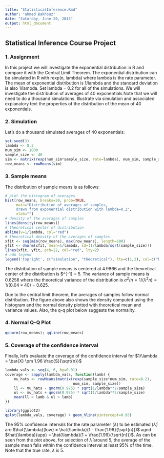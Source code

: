 ```yaml
---
title: "StatisticalInference.Rmd"
author: "ahmed Bakhouz"
date: "Saturday, June 20, 2015"
output: html_document
---
```



## Statistical Inference Course Project

### 1. Assignment

In this project we will investigate the exponential distribution in R and compare it with the Central Limit Theorem. The exponential distribution can be simulated in R with rexp(n, lambda) where lambda is the rate parameter. 
The mean of exponential distribution is 1/lambda and the standard deviation is also 1/lambda. Set lambda = 0.2 for all of the simulations. We will investigate the distribution of averages of 40 exponentials.Note that we will need to do a thousand simulations.
Illustrate via simulation and associated explanatory text the properties of the distribution of the mean of 40 exponentials. 

### 2. Simulation 

Let's do a thousand simulated averages of 40 exponentials:

```r
set.seed(3)
lambda <- 0.2
num_sim <- 1000
sample_size <- 40
sim <- matrix(rexp(num_sim*sample_size, rate=lambda), num_sim, sample_size)
row_means <- rowMeans(sim)
```


### 3. Sample means

The distribution of sample means is as follows:

```r
# plot the histogram of averages
hist(row_means, breaks=50, prob=TRUE,
     main="Distribution of averages of samples,
     drawn from exponential distribution with lambda=0.2",
     xlab="")
# density of the averages of samples
lines(density(row_means))
# theoretical center of distribution
abline(v=1/lambda, col="red")
# theoretical density of the averages of samples
xfit <- seq(min(row_means), max(row_means), length=100)
yfit <- dnorm(xfit, mean=1/lambda, sd=(1/lambda/sqrt(sample_size)))
lines(xfit, yfit, pch=22, col="red", lty=2)
# add legend
legend('topright', c("simulation", "theoretical"), lty=c(1,2), col=c("black", "red"))
```

The distribution of sample means is centered at 4.9866 and the theoretical center of the distribution is $\lambda^{-1} = 5. The variance of sample means is 0.6258 where the theoretical variance of the distribution is $\sigma^2 / n = 1/(\lambda^2 n) = 1/(0.04 \times 40)$ = 0.625.

Due to the central limit theorem, the averages of samples follow normal distribution. The figure above also shows the density computed using the histogram and the normal density plotted with theoretical mean and variance values. Also, the q-q plot below suggests the normality.


### 4. Normal Q-Q Plot
```r
qqnorm(row_means); qqline(row_means)
```


### 5. Coverage of the confidence interval

Finally, let's evaluate the coverage of the confidence interval for $1/\lambda = \bar{X} \pm 1.96 \frac{S}{\sqrt{n}}$

```r
lambda_vals <- seq(4, 6, by=0.01)
coverage <- sapply(lambda_vals, function(lamb) {
    mu_hats <- rowMeans(matrix(rexp(sample_size*num_sim, rate=0.2),
                               num_sim, sample_size))
    ll <- mu_hats - qnorm(0.975) * sqrt(1/lambda**2/sample_size)
    ul <- mu_hats + qnorm(0.975) * sqrt(1/lambda**2/sample_size)
    mean(ll < lamb & ul > lamb)
})

library(ggplot2)
qplot(lambda_vals, coverage) + geom_hline(yintercept=0.95)
```

The 95% confidence intervals for the rate parameter ($\lambda$) to be estimated ($\hat{\lambda}$) are $\hat{\lambda}{low} = \hat{\lambda}(1 - \frac{1.96}{\sqrt{n}})$ agnd $\hat{\lambda}{upp} = \hat{\lambda}(1 + \frac{1.96}{\sqrt{n}})$. As can be seen from the plot above, for selection of $\hat{\lambda}$ around 5, the average of the sample mean falls within the confidence interval at least 95% of the time. Note that the true rate, $\lambda$ is 5.

